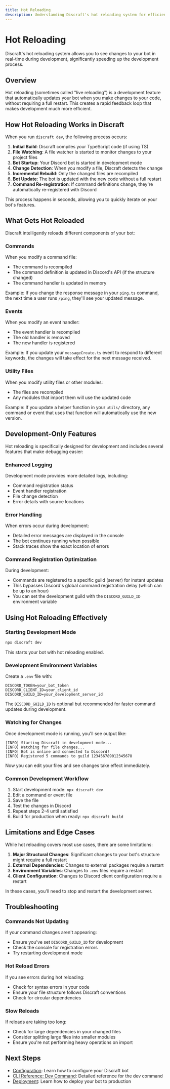```yaml
---
title: Hot Reloading
description: Understanding Discraft's hot reloading system for efficient development.
---
```


# Hot Reloading

Discraft's hot reloading system allows you to see changes to your bot in real-time during development, significantly speeding up the development process.

## Overview

Hot reloading (sometimes called "live reloading") is a development feature that automatically updates your bot when you make changes to your code, without requiring a full restart. This creates a rapid feedback loop that makes development much more efficient.

## How Hot Reloading Works in Discraft

When you run `discraft dev`, the following process occurs:

1. **Initial Build**: Discraft compiles your TypeScript code (if using TS)
2. **File Watching**: A file watcher is started to monitor changes to your project files
3. **Bot Startup**: Your Discord bot is started in development mode
4. **Change Detection**: When you modify a file, Discraft detects the change
5. **Incremental Rebuild**: Only the changed files are recompiled
6. **Bot Update**: The bot is updated with the new code without a full restart
7. **Command Re-registration**: If command definitions change, they're automatically re-registered with Discord

This process happens in seconds, allowing you to quickly iterate on your bot's features.

## What Gets Hot Reloaded

Discraft intelligently reloads different components of your bot:

### Commands

When you modify a command file:
- The command is recompiled
- The command definition is updated in Discord's API (if the structure changed)
- The command handler is updated in memory

Example: If you change the response message in your `ping.ts` command, the next time a user runs `/ping`, they'll see your updated message.

### Events

When you modify an event handler:
- The event handler is recompiled
- The old handler is removed
- The new handler is registered

Example: If you update your `messageCreate.ts` event to respond to different keywords, the changes will take effect for the next message received.

### Utility Files

When you modify utility files or other modules:
- The files are recompiled
- Any modules that import them will use the updated code

Example: If you update a helper function in your `utils/` directory, any command or event that uses that function will automatically use the new version.

## Development-Only Features

Hot reloading is specifically designed for development and includes several features that make debugging easier:

### Enhanced Logging

Development mode provides more detailed logs, including:
- Command registration status
- Event handler registration
- File change detection
- Error details with source locations

### Error Handling

When errors occur during development:
- Detailed error messages are displayed in the console
- The bot continues running when possible
- Stack traces show the exact location of errors

### Command Registration Optimization

During development:
- Commands are registered to a specific guild (server) for instant updates
- This bypasses Discord's global command registration delay (which can be up to an hour)
- You can set the development guild with the `DISCORD_GUILD_ID` environment variable

## Using Hot Reloading Effectively

### Starting Development Mode

```bash
npx discraft dev
```

This starts your bot with hot reloading enabled.

### Development Environment Variables

Create a `.env` file with:

```
DISCORD_TOKEN=your_bot_token
DISCORD_CLIENT_ID=your_client_id
DISCORD_GUILD_ID=your_development_server_id
```

The `DISCORD_GUILD_ID` is optional but recommended for faster command updates during development.

### Watching for Changes

Once development mode is running, you'll see output like:

```
[INFO] Starting Discraft in development mode...
[INFO] Watching for file changes...
[INFO] Bot is online and connected to Discord!
[INFO] Registered 5 commands to guild 123456789012345678
```

Now you can edit your files and see changes take effect immediately.

### Common Development Workflow

1. Start development mode: `npx discraft dev`
2. Edit a command or event file
3. Save the file
4. Test the changes in Discord
5. Repeat steps 2-4 until satisfied
6. Build for production when ready: `npx discraft build`

## Limitations and Edge Cases

While hot reloading covers most use cases, there are some limitations:

1. **Major Structural Changes**: Significant changes to your bot's structure might require a full restart
2. **External Dependencies**: Changes to external packages require a restart
3. **Environment Variables**: Changes to `.env` files require a restart
4. **Client Configuration**: Changes to Discord client configuration require a restart

In these cases, you'll need to stop and restart the development server.

## Troubleshooting

### Commands Not Updating

If your command changes aren't appearing:
- Ensure you've set `DISCORD_GUILD_ID` for development
- Check the console for registration errors
- Try restarting development mode

### Hot Reload Errors

If you see errors during hot reloading:
- Check for syntax errors in your code
- Ensure your file structure follows Discraft conventions
- Check for circular dependencies

### Slow Reloads

If reloads are taking too long:
- Check for large dependencies in your changed files
- Consider splitting large files into smaller modules
- Ensure you're not performing heavy operations on import

## Next Steps

- [Configuration](/docs/core-concepts/configuration): Learn how to configure your Discraft bot
- [CLI Reference: Dev Command](/docs/cli/dev): Detailed reference for the dev command
- [Deployment](/docs/deployment/index): Learn how to deploy your bot to production